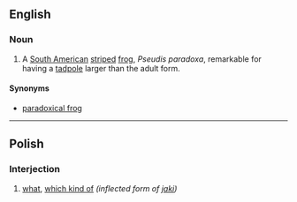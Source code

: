==English==

===Noun===
{{en-noun}}

# {{zoology}} A [[South America]]n [[stripe]]d [[frog]], ''Pseudis paradoxa'', remarkable for having a [[tadpole]] larger than the adult form.

====Synonyms====
* [[paradoxical frog]]

{{Webster 1913}}

----

==Polish==

===Interjection===
{{infl|pl|pronoun}}

# [[what]], [[kind|which kind of]] ''(inflected form of [[jaki]])''